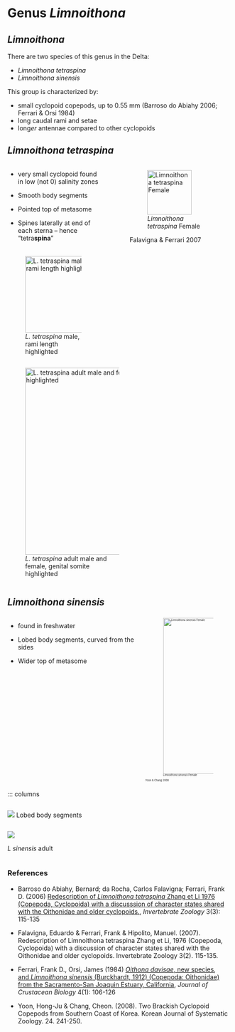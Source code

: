 # Genus *Limnoithona* {.unnumbered}

## *Limnoithona* {.unnumbered}

There are two species of this genus in the Delta:

-   *Limnoithona tetraspina*
-   *Limnoithona sinensis*

This group is characterized by:

-   small cyclopoid copepods, up to 0.55 mm (Barroso do Abiahy 2006; Ferrari & Orsi 1984)
-   long caudal rami and setae
-   long*er* antennae compared to other cyclopoids

## *Limnoithona tetraspina* {.unnumbered}

::: columns
::: {.column width="45%"}
-   very small cyclopoid found in low (not 0) salinity zones

-   Smooth body segments

-   Pointed top of metasome

-   Spines laterally at end of each sterna -- hence "tetra**spina**"
:::

::: {.column width="5%"} 
:::

::: {.column width="49%"}
::: {align="center"}
![*Limnoithona tetraspina* Female](limnoithona/limnotetraspinaF.png){width="100"}

Falavigna & Ferrari 2007
:::
:::
:::

::: {.column width="41%"}
![*L. tetraspina* male, rami length highlighted](limnoithona/tetra-urosome.png.jpg){width=172}

:::

::: {.column width="58%"}

![*L. tetraspina* adult male and female, genital somite highlighted](limnoithona/genital-somite.jpg){width=420}

:::



## *Limnoithona sinensis* {.unnumbered}

::: columns
::: {.column width="60%"}
-   found in freshwater

-   Lobed body segments, curved from the sides

-   Wider top of metasome
:::

::: {.column width="40%"}
::: {style="font-size: 40%;"}
![*Limnoithona sinensis* Female](limnoithona/limnosinensisF.png){width="350"}

Yoon & Chang 2008
:::
:::
:::


::: columns

::: {.column width="35%"}
![](limnoithona/sinensis-side.jpg)
Lobed body segments

:::

::: {.column width="39%"}
![](sinensis-adult1.jpg)

*L sinensis* adult
:::

### References

-   Barroso do Abiahy, Bernard; da Rocha, Carlos Falavigna; Ferrari, Frank D. (2006) [Redescription of *Limnoithona tetraspina* Zhang et Li 1976 (Copepoda, Cyclopoida) with a discusssion of character states shared with the Oithonidae and older cyclopoids.]{.underline}, *Invertebrate Zoology* 3(3): 115-135

-   Falavigna, Eduardo & Ferrari, Frank & Hipolito, Manuel. (2007). Redescription of Limnoithona tetraspina Zhang et Li, 1976 (Copepoda, Cyclopoida) with a discussion of character states shared with the Oithonidae and older cyclopoids. Invertebrate Zoology 3(2). 115-135.

-   Ferrari, Frank D., Orsi, James (1984) [*Oithona davisae*, new species, and *Limnoithona sinensis* (Burckhardt, 1912) (Copepoda: Oithonidae) from the Sacramento-San Joaquin Estuary, California]{.underline}, *Journal of Crustacean Biology* 4(1): 106-126

-   Yoon, Hong-Ju & Chang, Cheon. (2008). Two Brackish Cyclopoid Copepods from Southern Coast of Korea. Korean Journal of Systematic Zoology. 24. 241-250.
